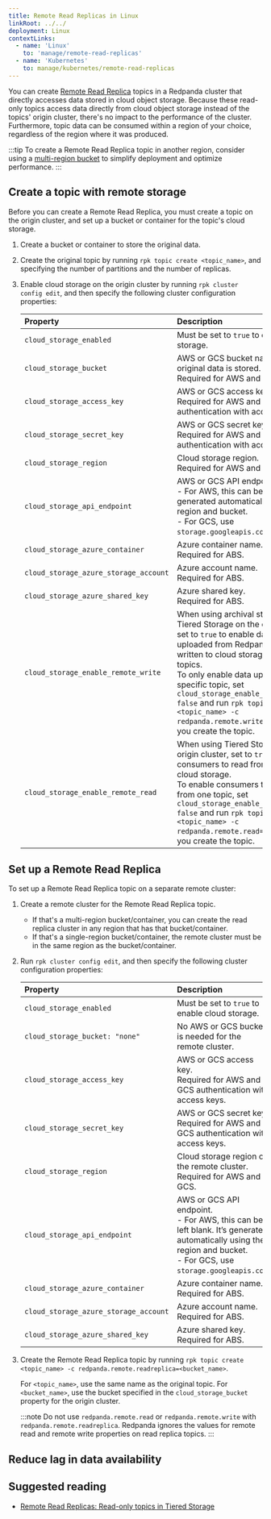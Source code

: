 ```yaml
---
title: Remote Read Replicas in Linux
linkRoot: ../../
deployment: Linux
contextLinks:
  - name: 'Linux'
    to: 'manage/remote-read-replicas'
  - name: 'Kubernetes'
    to: manage/kubernetes/remote-read-replicas
---
```


<head>
    <meta name="title" content="Remote Read Replicas in Linux | Redpanda Docs"/>
    <meta name="description" content="Create read-only topics (Remote Read Replica topics) that mirror topics on a different cluster."/>
</head>



<ContextLink frontmatter={frontMatter}
/>

<AboutRemoteReadReplicas frontmatter={frontMatter}/>

You can create [Remote Read Replica](../remote-read-replicas) topics in a Redpanda cluster that directly accesses data stored in cloud object storage. Because these read-only topics access data directly from cloud object storage instead of the topics' origin cluster, there's no impact to the performance of the cluster. Furthermore, topic data can be consumed within a region of your choice, regardless of the region where it was produced. 

:::tip
To create a Remote Read Replica topic in another region, consider using a [multi-region bucket](https://aws.amazon.com/s3/features/multi-region-access-points/) to simplify deployment and optimize performance. 
:::

## Create a topic with remote storage

Before you can create a Remote Read Replica, you must create a topic on the origin cluster, and set up a bucket or container for the topic's cloud storage. 

1. Create a bucket or container to store the original data.
2. Create the original topic by running `rpk topic create <topic_name>`, and specifying the number of partitions and the number of replicas.
3. Enable cloud storage on the origin cluster by running `rpk cluster config edit`, and then specify the following cluster configuration properties:

    | Property | Description |
    | :------  | :---------  |
    | `cloud_storage_enabled` | Must be set to `true` to enable cloud storage. |
    | `cloud_storage_bucket` | AWS or GCS bucket name where the original data is stored. <br/>Required for AWS and GCS. |
    | `cloud_storage_access_key` | AWS or GCS access key. <br/>Required for AWS and GCS authentication with access keys. |
    | `cloud_storage_secret_key` | AWS or GCS secret key. <br/>Required for AWS and GCS authentication with access keys.  |
    | `cloud_storage_region` | Cloud storage region. <br/>Required for AWS and GCS. |
    | `cloud_storage_api_endpoint` | AWS or GCS API endpoint. <br/>- For AWS, this can be left blank. It’s generated automatically using the region and bucket. <br/>- For GCS, use `storage.googleapis.com`. |
    | `cloud_storage_azure_container` | Azure container name. <br/>Required for ABS. |
    | `cloud_storage_azure_storage_account` | Azure account name. <br/>Required for ABS. |
    | `cloud_storage_azure_shared_key` | Azure shared key. <br/>Required for ABS. |
    | `cloud_storage_enable_remote_write` | When using archival storage or Tiered Storage on the origin cluster, set to `true` to enable data to be uploaded from Redpanda and written to cloud storage for all topics. <br/>To only enable data upload for a specific topic, set `cloud_storage_enable_remote_write: false` and run `rpk topic create <topic_name> -c redpanda.remote.write=true` when you create the topic. |
    | `cloud_storage_enable_remote_read` | When using Tiered Storage on the origin cluster, set to `true` to enable consumers to read from all topics in cloud storage. <br/>To enable consumers to only read from one topic, set `cloud_storage_enable_remote_read: false` and run `rpk topic create <topic_name> -c redpanda.remote.read=true` when you create the topic.

## Set up a Remote Read Replica

To set up a Remote Read Replica topic on a separate remote cluster:

1. Create a remote cluster for the Remote Read Replica topic. 
   - If that's a multi-region bucket/container, you can create the read replica cluster in any region that has that bucket/container. 
   - If that's a single-region bucket/container, the remote cluster must be in the same region as the bucket/container.
2. Run `rpk cluster config edit`, and then specify the following cluster configuration properties:

    | Property | Description |
    | :------  | :---------  |
    | `cloud_storage_enabled` | Must be set to `true` to enable cloud storage. |
    | `cloud_storage_bucket: "none"` | No AWS or GCS bucket is needed for the remote cluster. |
    | `cloud_storage_access_key` | AWS or GCS access key. <br/>Required for AWS and GCS authentication with access keys. |
    | `cloud_storage_secret_key` | AWS or GCS secret key. <br/>Required for AWS and GCS authentication with access keys.  |
    | `cloud_storage_region` | Cloud storage region of the remote cluster. <br/>Required for AWS and GCS. |
    | `cloud_storage_api_endpoint` | AWS or GCS API endpoint. <br/>- For AWS, this can be left blank. It’s generated automatically using the region and bucket. <br/>- For GCS, use `storage.googleapis.com`. |
    | `cloud_storage_azure_container` | Azure container name. <br/>Required for ABS. |
    | `cloud_storage_azure_storage_account` | Azure account name. <br/>Required for ABS. |
    | `cloud_storage_azure_shared_key` | Azure shared key. <br/>Required for ABS. |

3. Create the Remote Read Replica topic by running `rpk topic create <topic_name> -c redpanda.remote.readreplica=<bucket_name>`. 
   
    For `<topic_name>`, use the same name as the original topic. For `<bucket_name>`, use the bucket specified in the `cloud_storage_bucket` property for the origin cluster.

    :::note
    Do not use `redpanda.remote.read` or `redpanda.remote.write` with `redpanda.remote.readreplica`. Redpanda ignores the values for remote read and remote write properties on read replica topics. 
    :::

## Reduce lag in data availability

<ReduceLag frontmatter={frontMatter}/>

## Suggested reading

- [Remote Read Replicas: Read-only topics in Tiered Storage](https://redpanda.com/blog/remote-read-replicas-for-distributing-work)